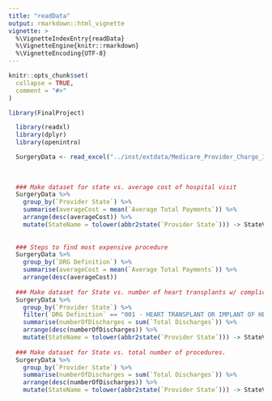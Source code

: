 ```yaml
---
title: "readData"
output: rmarkdown::html_vignette
vignette: >
  %\VignetteIndexEntry{readData}
  %\VignetteEngine{knitr::rmarkdown}
  %\VignetteEncoding{UTF-8}
---
```


```r
knitr::opts_chunk$set(
  collapse = TRUE,
  comment = "#>"
)
```

```r
library(FinalProject)
```

```r
  library(readxl)
  library(dplyr)
  library(openintro)

  SurgeryData <- read_excel("../inst/extdata/Medicare_Provider_Charge_Inpatient_DRGALL_FY2014 (1).xlsx", skip = 5)
  
  
  
  ### Make dataset for state vs. average cost of hospital visit  
  SurgeryData %>% 
    group_by(`Provider State`) %>%
    summarise(averageCost = mean(`Average Total Payments`)) %>% 
    arrange(desc(averageCost)) %>% 
    mutate(StateName = tolower(abbr2state(`Provider State`))) -> StateVsAvgCost
    
  
  ### Steps to find most expensive procedure
  SurgeryData %>% 
    group_by(`DRG Definition`) %>% 
    summarise(averageCost = mean(`Average Total Payments`)) %>% 
    arrange(desc(averageCost))
  
  ### Make dataset for State vs. number of heart transplants w/ complications (the most expensive procedure)
  SurgeryData %>% 
    group_by(`Provider State`) %>% 
    filter(`DRG Definition` == "001 - HEART TRANSPLANT OR IMPLANT OF HEART ASSIST SYSTEM W MCC") %>% 
    summarise(numberOfDischarges = sum(`Total Discharges`)) %>% 
    arrange(desc(numberOfDischarges)) %>% 
    mutate(StateName = tolower(abbr2state(`Provider State`))) -> StateVsNumHeartTransplants
  
  ### Make dataset for State vs. total number of procedures.
  SurgeryData %>% 
    group_by(`Provider State`) %>%
    summarise(numberOfDischarges = sum(`Total Discharges`)) %>% 
    arrange(desc(numberOfDischarges)) %>% 
    mutate(StateName = tolower(abbr2state(`Provider State`))) -> StateVsNumProcedures
  
    
  
```
